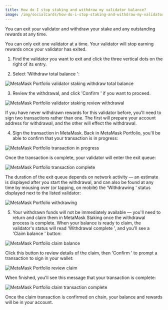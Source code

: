 ```yaml
---
title: How do I stop staking and withdraw my validator balance?
image: /img/socialCards/how-do-i-stop-staking-and-withdraw-my-validator-balance.jpg
---
```



<CustomLayout />

You can exit your validator and withdraw your stake and any outstanding rewards at any time.

You can only exit one validator at a time. Your validator will stop earning rewards once your validator has exited.

1. Find the validator you want to exit and click the three vertical dots on the right of its entry.

2. Select 'Withdraw total balance ':

<div class="center-container">
  <div class="img-large">
    <img
      src={
        require("../../../../img/metamask-portfolio/stake/validator-staking/how-do-i-stop-staking-and-withdraw-my-validator-balance/MetaMask_Portfolio_validator_staking_withdraw_total_balance.png")
          .default
      }
      alt="MetaMask Portfolio validator staking withdraw total balance"
    />
  </div>
</div>

3. Review the withdrawal, and click 'Confirm ' if you want to proceed.

<div class="center-container">
  <div class="img-medium">
    <img
      src={
        require("../../../../img/metamask-portfolio/stake/validator-staking/how-do-i-stop-staking-and-withdraw-my-validator-balance/MetaMask_Portfolio_validator_staking_review_withdrawal.png")
          .default
      }
      alt="MetaMask Portfolio validator staking review withdrawal"
    />
  </div>
</div>

If you have never withdrawn rewards for this validator before, you'll need to sign two transactions rather than one. The first will prepare your account address for withdrawal, and the other will effect the withdrawal.

4. Sign the transaction in MetaMask. Back in MetaMask Portfolio, you'll be able to confirm that your transaction is in progress:

<div class="center-container">
  <div class="img-medium">
    <img
      src={
        require("../../../../img/metamask-portfolio/stake/validator-staking/how-do-i-stop-staking-and-withdraw-my-validator-balance/MetaMask_Portfolio_transaction_in_progress.png")
          .default
      }
      alt="MetaMask Portfolio transaction in progress"
    />
  </div>
</div>

Once the transaction is complete, your validator will enter the exit queue:

<div class="center-container">
  <div class="img-medium">
    <img
      src={
        require("../../../../img/metamask-portfolio/stake/validator-staking/how-do-i-stop-staking-and-withdraw-my-validator-balance/MetaMask_Portfolio_transaction_complete.png")
          .default
      }
      alt="MetaMask Portfolio transaction complete"
    />
  </div>
</div>

The duration of the exit queue depends on network activity — an estimate is displayed after you start the withdrawal, and can also be found at any time by mousing over (or tapping, on mobile) the 'Withdrawing ' status displayed next to the listed validator:

<div class="center-container">
  <div class="img-large">
    <img
      src={
        require("../../../../img/metamask-portfolio/stake/validator-staking/how-do-i-stop-staking-and-withdraw-my-validator-balance/MetaMask_Portfolio_withdrawing.png")
          .default
      }
      alt="MetaMask Portfolio withdrawing"
    />
  </div>
</div>

5. Your withdrawn funds will not be immediately available — you'll need to return and claim them in MetaMask Staking once the withdrawal process is complete. When your balance is ready to claim, the validator's status will read 'Withdrawal complete ', and you'll see a 'Claim balance ' button:

<div class="center-container">
  <div class="img-large">
    <img
      src={
        require("../../../../img/metamask-portfolio/stake/validator-staking/how-do-i-stop-staking-and-withdraw-my-validator-balance/MetaMask_Portfolio_claim_balance.png")
          .default
      }
      alt="MetaMask Portfolio claim balance"
    />
  </div>
</div>

Click this button to review details of the claim, then 'Confirm ' to prompt a transaction to sign in your wallet:

<div class="center-container">
  <div class="img-medium">
    <img
      src={
        require("../../../../img/metamask-portfolio/stake/validator-staking/how-do-i-stop-staking-and-withdraw-my-validator-balance/MetaMask_Portfolio_review_claim.png")
          .default
      }
      alt="MetaMask Portfolio review claim"
    />
  </div>
</div>

When finished, you'll see this message that your transaction is complete:

<div class="center-container">
  <div class="img-medium">
    <img
      src={
        require("../../../../img/metamask-portfolio/stake/validator-staking/how-do-i-stop-staking-and-withdraw-my-validator-balance/MetaMask_Portfolio_claim_transaction_complete.png")
          .default
      }
      alt="MetaMask Portfolio claim transaction complete"
    />
  </div>
</div>

Once the claim transaction is confirmed on chain, your balance and rewards will be in your account.
